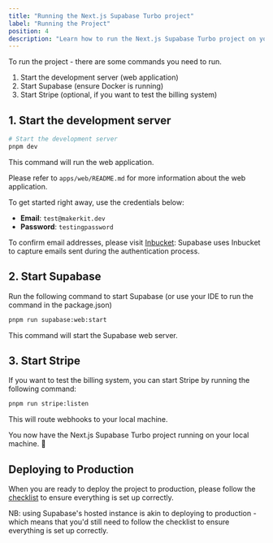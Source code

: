 ```yaml
---
title: "Running the Next.js Supabase Turbo project"
label: "Running the Project"
position: 4
description: "Learn how to run the Next.js Supabase Turbo project on your local machine."
---
```


To run the project - there are some commands you need to run.

1. Start the development server (web application)
2. Start Supabase (ensure Docker is running)
3. Start Stripe (optional, if you want to test the billing system)

## 1. Start the development server

```bash
# Start the development server
pnpm dev
```

This command will run the web application.

Please refer to `apps/web/README.md` for more information about the web application.

To get started right away, use the credentials below:

- **Email**: `test@makerkit.dev`
- **Password**: `testingpassword`

To confirm email addresses, please visit [Inbucket](http://localhost:54324/status): Supabase uses Inbucket to capture emails sent during the authentication process.

## 2. Start Supabase

Run the following command to start Supabase (or use your IDE to run the command in the package.json)

```bash
pnpm run supabase:web:start
```

This command will start the Supabase web server.

## 3. Start Stripe

If you want to test the billing system, you can start Stripe by running the following command:

```bash
pnpm run stripe:listen
```

This will route webhooks to your local machine.

You now have the Next.js Supabase Turbo project running on your local machine. 🚀

## Deploying to Production

When you are ready to deploy the project to production, please follow the [checklist](checklist) to ensure everything is set up correctly.

NB: using Supabase's hosted instance is akin to deploying to production - which means that you'd still need to follow the checklist to ensure everything is set up correctly.